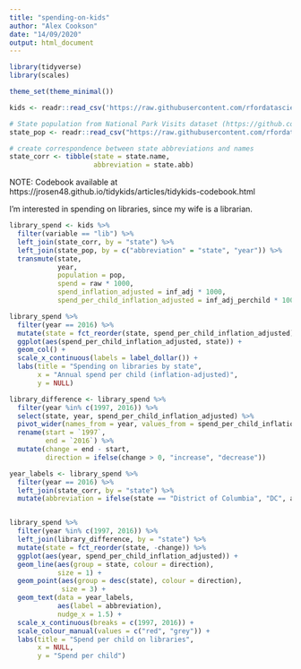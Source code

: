 ```yaml
---
title: "spending-on-kids"
author: "Alex Cookson"
date: "14/09/2020"
output: html_document
---
```


```r
library(tidyverse)
library(scales)

theme_set(theme_minimal())

kids <- readr::read_csv('https://raw.githubusercontent.com/rfordatascience/tidytuesday/master/data/2020/2020-09-15/kids.csv')

# State population from National Park Visits dataset (https://github.com/rfordatascience/tidytuesday/tree/master/data/2019/2019-09-17)
state_pop <- readr::read_csv("https://raw.githubusercontent.com/rfordatascience/tidytuesday/master/data/2019/2019-09-17/state_pop.csv")
```

```r
# create correspondence between state abbreviations and names
state_corr <- tibble(state = state.name,
                     abbreviation = state.abb)
```


NOTE: Codebook available at https://jrosen48.github.io/tidykids/articles/tidykids-codebook.html

I'm interested in spending on libraries, since my wife is a librarian.

```r
library_spend <- kids %>%
  filter(variable == "lib") %>%
  left_join(state_corr, by = "state") %>%
  left_join(state_pop, by = c("abbreviation" = "state", "year")) %>%
  transmute(state,
            year,
            population = pop,
            spend = raw * 1000,
            spend_inflation_adjusted = inf_adj * 1000,
            spend_per_child_inflation_adjusted = inf_adj_perchild * 1000)
```

```r
library_spend %>%
  filter(year == 2016) %>%
  mutate(state = fct_reorder(state, spend_per_child_inflation_adjusted)) %>%
  ggplot(aes(spend_per_child_inflation_adjusted, state)) +
  geom_col() +
  scale_x_continuous(labels = label_dollar()) +
  labs(title = "Spending on libraries by state",
       x = "Annual spend per child (inflation-adjusted)",
       y = NULL)
```

```r
library_difference <- library_spend %>%
  filter(year %in% c(1997, 2016)) %>%
  select(state, year, spend_per_child_inflation_adjusted) %>%
  pivot_wider(names_from = year, values_from = spend_per_child_inflation_adjusted) %>%
  rename(start = `1997`,
         end = `2016`) %>%
  mutate(change = end - start,
         direction = ifelse(change > 0, "increase", "decrease"))

year_labels <- library_spend %>%
  filter(year == 2016) %>%
  left_join(state_corr, by = "state") %>%
  mutate(abbreviation = ifelse(state == "District of Columbia", "DC", abbreviation))


library_spend %>%
  filter(year %in% c(1997, 2016)) %>%
  left_join(library_difference, by = "state") %>%
  mutate(state = fct_reorder(state, -change)) %>%
  ggplot(aes(year, spend_per_child_inflation_adjusted)) +
  geom_line(aes(group = state, colour = direction),
            size = 1) +
  geom_point(aes(group = desc(state), colour = direction),
             size = 3) +
  geom_text(data = year_labels,
            aes(label = abbreviation),
            nudge_x = 1.5) +
  scale_x_continuous(breaks = c(1997, 2016)) +
  scale_colour_manual(values = c("red", "grey")) +
  labs(title = "Spend per child on libraries",
       x = NULL,
       y = "Spend per child")
```



